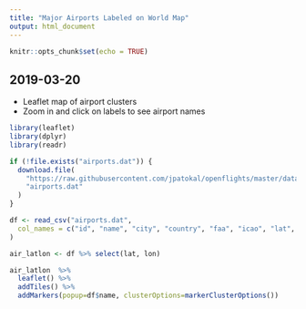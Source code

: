 ```yaml
---
title: "Major Airports Labeled on World Map"
output: html_document
---
```


```r
knitr::opts_chunk$set(echo = TRUE)
```

## 2019-03-20

- Leaflet map of airport clusters
- Zoom in and click on labels to see airport names

```r

library(leaflet)
library(dplyr)
library(readr)

if (!file.exists("airports.dat")) {
  download.file(
    "https://raw.githubusercontent.com/jpatokal/openflights/master/data/airports.dat",
    "airports.dat"
  )
}

df <- read_csv("airports.dat",
  col_names = c("id", "name", "city", "country", "faa", "icao", "lat", "lon", "alt", "tz", "dst", "tzone")
)

air_latlon <- df %>% select(lat, lon)

```


```r
air_latlon  %>% 
  leaflet() %>% 
  addTiles() %>% 
  addMarkers(popup=df$name, clusterOptions=markerClusterOptions())

```
